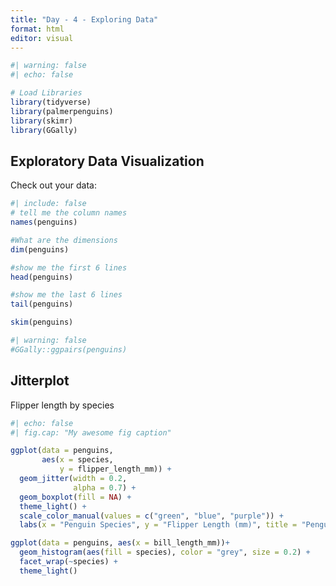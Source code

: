 ```yaml
---
title: "Day - 4 - Exploring Data"
format: html
editor: visual
---
```


```r
#| warning: false
#| echo: false

# Load Libraries
library(tidyverse)
library(palmerpenguins)
library(skimr)
library(GGally)
```

## Exploratory Data Visualization

Check out your data:

```r
#| include: false
# tell me the column names
names(penguins)

#What are the dimensions
dim(penguins)

#show me the first 6 lines
head(penguins)

#show me the last 6 lines
tail(penguins)

```

```r
skim(penguins)
```

```r
#| warning: false
#GGally::ggpairs(penguins)
```

## Jitterplot

Flipper length by species

```r
#| echo: false
#| fig.cap: "My awesome fig caption"

ggplot(data = penguins, 
       aes(x = species, 
           y = flipper_length_mm)) + 
  geom_jitter(width = 0.2,
              alpha = 0.7) +
  geom_boxplot(fill = NA) +
  theme_light() +
  scale_color_manual(values = c("green", "blue", "purple")) +
  labs(x = "Penguin Species", y = "Flipper Length (mm)", title = "Penguin Flipper Size")
```

```r
ggplot(data = penguins, aes(x = bill_length_mm))+
  geom_histogram(aes(fill = species), color = "grey", size = 0.2) +
  facet_wrap(~species) +
  theme_light()
```
